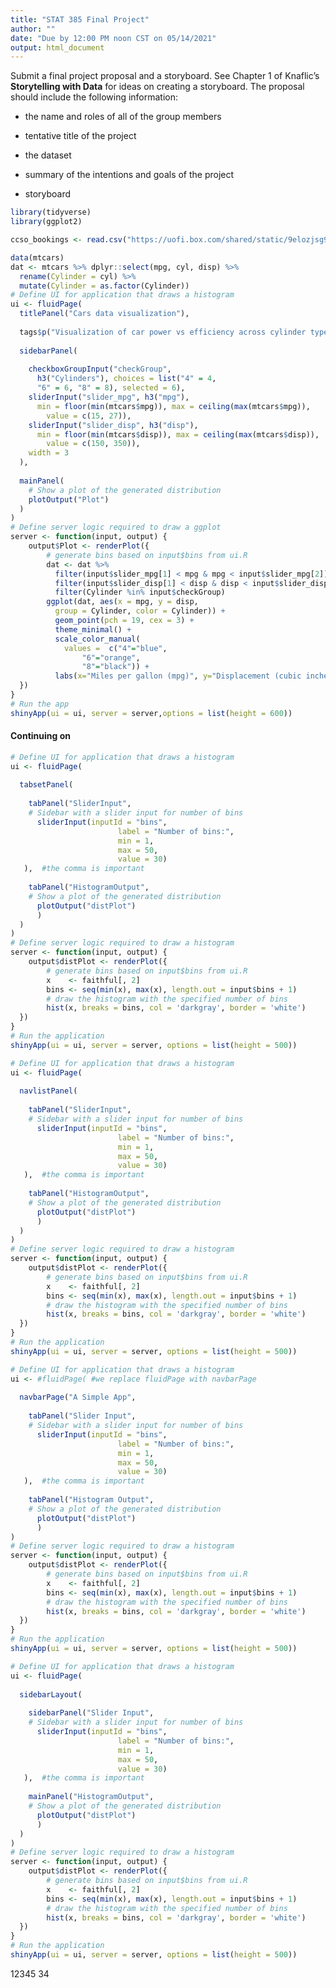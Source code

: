 ```yaml
---
title: "STAT 385 Final Project"
author: ""
date: "Due by 12:00 PM noon CST on 05/14/2021"
output: html_document
---
```




Submit a final project proposal and a storyboard. See Chapter 1 of Knaflic's **Storytelling with Data** for ideas on creating a storyboard. The proposal should include the following information:

- the name and roles of all of the group members

- tentative title of the project

- the dataset

- summary of the intentions and goals of the project

- storyboard


```r
library(tidyverse)
library(ggplot2)

ccso_bookings <- read.csv("https://uofi.box.com/shared/static/9elozjsg99bgcb7gb546wlfr3r2gc9b7.csv")

data(mtcars)
dat <- mtcars %>% dplyr::select(mpg, cyl, disp) %>% 
  rename(Cylinder = cyl) %>%
  mutate(Cylinder = as.factor(Cylinder)) 
# Define UI for application that draws a histogram
ui <- fluidPage(
  titlePanel("Cars data visualization"),
  
  tags$p("Visualization of car power vs efficiency across cylinder types."),
  
  sidebarPanel(
    
    checkboxGroupInput("checkGroup", 
      h3("Cylinders"), choices = list("4" = 4, 
      "6" = 6, "8" = 8), selected = 6),
    sliderInput("slider_mpg", h3("mpg"),
      min = floor(min(mtcars$mpg)), max = ceiling(max(mtcars$mpg)), 
        value = c(15, 27)),
    sliderInput("slider_disp", h3("disp"),
      min = floor(min(mtcars$disp)), max = ceiling(max(mtcars$disp)), 
        value = c(150, 350)), 
    width = 3
  ),
    
  mainPanel( 
    # Show a plot of the generated distribution
    plotOutput("Plot")
  )
)
# Define server logic required to draw a ggplot
server <- function(input, output) {
    output$Plot <- renderPlot({
        # generate bins based on input$bins from ui.R
        dat <- dat %>% 
          filter(input$slider_mpg[1] < mpg & mpg < input$slider_mpg[2]) %>%
          filter(input$slider_disp[1] < disp & disp < input$slider_disp[2]) %>%
          filter(Cylinder %in% input$checkGroup)
        ggplot(dat, aes(x = mpg, y = disp, 
          group = Cylinder, color = Cylinder)) + 
          geom_point(pch = 19, cex = 3) + 
          theme_minimal() + 
          scale_color_manual(
            values =  c("4"="blue",
                "6"="orange",
                "8"="black")) + 
          labs(x="Miles per gallon (mpg)", y="Displacement (cubic inches)")
  })
}
# Run the app
shinyApp(ui = ui, server = server,options = list(height = 600))
```



#### Continuing on

```r
# Define UI for application that draws a histogram
ui <- fluidPage(
    
  tabsetPanel(
    
    tabPanel("SliderInput",
    # Sidebar with a slider input for number of bins 
      sliderInput(inputId = "bins",
                        label = "Number of bins:",
                        min = 1,
                        max = 50,
                        value = 30)
   ),  #the comma is important
   
    tabPanel("HistogramOutput",
    # Show a plot of the generated distribution
      plotOutput("distPlot")
      )
  )
)
# Define server logic required to draw a histogram
server <- function(input, output) {
    output$distPlot <- renderPlot({
        # generate bins based on input$bins from ui.R
        x    <- faithful[, 2]
        bins <- seq(min(x), max(x), length.out = input$bins + 1)
        # draw the histogram with the specified number of bins
        hist(x, breaks = bins, col = 'darkgray', border = 'white')
  })
}
# Run the application 
shinyApp(ui = ui, server = server, options = list(height = 500))
```


```r
# Define UI for application that draws a histogram
ui <- fluidPage(
    
  navlistPanel(
    
    tabPanel("SliderInput",
    # Sidebar with a slider input for number of bins 
      sliderInput(inputId = "bins",
                        label = "Number of bins:",
                        min = 1,
                        max = 50,
                        value = 30)
   ),  #the comma is important
   
    tabPanel("HistogramOutput",
    # Show a plot of the generated distribution
      plotOutput("distPlot")
      )
  )
)
# Define server logic required to draw a histogram
server <- function(input, output) {
    output$distPlot <- renderPlot({
        # generate bins based on input$bins from ui.R
        x    <- faithful[, 2]
        bins <- seq(min(x), max(x), length.out = input$bins + 1)
        # draw the histogram with the specified number of bins
        hist(x, breaks = bins, col = 'darkgray', border = 'white')
  })
}
# Run the application 
shinyApp(ui = ui, server = server, options = list(height = 500))
```


```r
# Define UI for application that draws a histogram
ui <- #fluidPage( #we replace fluidPage with navbarPage
    
  navbarPage("A Simple App",
    
    tabPanel("Slider Input",
    # Sidebar with a slider input for number of bins 
      sliderInput(inputId = "bins",
                        label = "Number of bins:",
                        min = 1,
                        max = 50,
                        value = 30)
   ),  #the comma is important
   
    tabPanel("Histogram Output",
    # Show a plot of the generated distribution
      plotOutput("distPlot")
      )
)
# Define server logic required to draw a histogram
server <- function(input, output) {
    output$distPlot <- renderPlot({
        # generate bins based on input$bins from ui.R
        x    <- faithful[, 2]
        bins <- seq(min(x), max(x), length.out = input$bins + 1)
        # draw the histogram with the specified number of bins
        hist(x, breaks = bins, col = 'darkgray', border = 'white')
  })
}
# Run the application 
shinyApp(ui = ui, server = server, options = list(height = 500))
```


```r
# Define UI for application that draws a histogram
ui <- fluidPage( 
    
  sidebarLayout(
    
    sidebarPanel("Slider Input",
    # Sidebar with a slider input for number of bins 
      sliderInput(inputId = "bins",
                        label = "Number of bins:",
                        min = 1,
                        max = 50,
                        value = 30)
   ),  #the comma is important
   
    mainPanel("HistogramOutput",
    # Show a plot of the generated distribution
      plotOutput("distPlot")
      )
  )
)
# Define server logic required to draw a histogram
server <- function(input, output) {
    output$distPlot <- renderPlot({
        # generate bins based on input$bins from ui.R
        x    <- faithful[, 2]
        bins <- seq(min(x), max(x), length.out = input$bins + 1)
        # draw the histogram with the specified number of bins
        hist(x, breaks = bins, col = 'darkgray', border = 'white')
  })
}
# Run the application 
shinyApp(ui = ui, server = server, options = list(height = 500))
```

12345 34